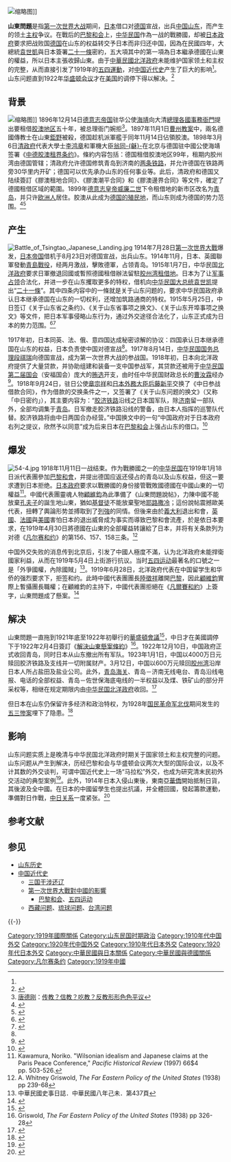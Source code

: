 [[File:Schantung_Kiautschou.jpg|缩略图]]]]
{{山东历史}}

'''山東問題'''是指[[第一次世界大战|第一次世界大战]]期间，[[大日本帝国|日本]]借口对[[德意志帝国|德国]]宣战，出兵[[中华民国_(大陆时期)|中国]][[山东省_(中华民国)|山东]]，而产生的领土[[主权|主权]]争议。在戰后的[[巴黎和会_(1919年)|巴黎和会]]上，[[中华民国_(大陆时期)|中华民国]]作為一战的戰勝國，却被[[日本政府|日本政府]]要求把战败国[[德意志帝国|德国]]在山东的权益转交予日本而非归还中国，因為在民國四年，大總統[[袁世凱|袁世凱]]與日本簽署[[二十一條|二十一條]]密約，五大項其中的第一項為日本繼承德國在山東的權益，所以日本主張收歸山東。由于[[中華民國|中華民國]][[北洋政府|北洋政府]]未能维护国家领土和主权的完整，从而直接引发了1919年的[[五四運動|五四運動]]，对[[中国近代史|中国近代史]]产生了巨大的影响<ref name="周" />。山东问题直到1922年[[华盛顿会议|华盛顿会议]]才在[[美国|美国]]的调停下得以解决。<ref name=xu>{{cite web|author=徐伟荣|title=山东问题的回顾|url=http://old.pep.com.cn/gzls/xs/jjjc/201008/t20100831_847552.htm|website=《历史学习》|publisher=浙江杭州大关中学|accessdate=2016-11-25|date=2002-11-27|archive-date=2016-11-26|archive-url=https://web.archive.org/web/20161126003117/http://old.pep.com.cn/gzls/xs/jjjc/201008/t20100831_847552.htm|dead-url=no}}</ref>

==背景==
{{main|胶州湾租借地}}
[[File:Lange_diercke_sachsen_asien_tsingtau.jpg|缩略图]]]]
1896年12月14日[[德意志帝国|德意志帝国]]驻华公使[[海靖|海靖]]向大清[[總理各國事務衙門|總理各國事務衙門]]提出要租借[[胶澳|胶澳地区]]五十年，被总理衙门婉拒<ref>[[唐德刚|唐德刚]]：[http://www.tecn.cn/data/16747.html 传教？信教？吃教？反教形形色色平议]{{dead link|date=2017年12月 |bot=InternetArchiveBot |fix-attempted=yes }}</ref>。1897年11月1日[[曹州教案|曹州教案]]中，兩名德國傳教士在山東[[巨野县|鉅野]]被殺，德国趁机派軍艦于同年11月14日佔領胶澳。1898年3月6日[[清政府|清政府]]代表大學士[[李鸿章|李鸿章]]和軍機大臣[[翁同龢|翁同-{龢}-]]在北京与德国驻中國公使海靖签署《[[中德胶澳租界条约|中德胶澳租界条约]]》。條約内容包括：德国租借胶澳地区99年，租期内胶州湾由德国管辖；清政府允许德国修筑青岛到济南的[[胶济铁路|两条铁路]]，并允许德国在铁路两旁30华里内开矿；德国可以优先承办山东的任何事业等。此后，清政府和德国又陆续簽訂《膠澳租地合同》、《膠澳潮平合同》和《膠澳邊界合同》等文件，確定了德國租借区域的範圍。1899年[[德意志皇帝|德意志皇帝]][[威廉二世_(德國)|威廉二世]]下令租借地的新市区改名为[[青岛|青岛]]，并只许[[欧洲人|欧洲人]]居住。胶澳从此成为[[德國殖民地|德国的殖民地]]，而山东则成为德国的势力范围。<ref>{{cite book|author1=Terrell D. Gottschall|title=By Order of the Kaiser|date=2003|publisher=Naval Institute Press|url=https://books.google.de/books/about/By_Order_of_the_Kaiser.html?id=df1vowzHdtIC&redir_esc=y|accessdate=2016-11-25|archive-date=2016-11-26|archive-url=https://web.archive.org/web/20161126003115/https://books.google.de/books/about/By_Order_of_the_Kaiser.html?id=df1vowzHdtIC&redir_esc=y|dead-url=no}}</ref><ref>{{cite book |last1=Schultz-Naumann |first1=Joachim |authorlink1= |title=Unter Kaisers Flagge: Deutschlands Schutzgebiete im Pazifik und in China einst und heute |trans_title= |url=  |year=1985  |publisher=Universitas |isbn=978-3-8004-1094-1}}</ref>

==产生==
{{see also|北洋政府|二十一条}}
[[File:Battle_of_Tsingtao_Japanese_Landing.jpg|thumb]]
1914年7月28日[[第一次世界大戰|第一次世界大戰]]爆发，[[日本帝国|日本帝国]]借机于8月23日对德国宣战，出兵山东。1914年11月，日本、英國聯軍發動[[青島戰役|青島戰役]]，经两月激战，擊敗德軍，占领青岛。1915年1月7日，中华民国[[北洋政府|北洋政府]]要求日軍撤退回國或暫照德國租借辦法留駐[[胶州湾租借地|胶州湾租借地]]。日本为了让[[军事占领|军事占领]]合法化，并进一步在山东攫取更多的特权，借机向[[中华民国大总统|中华民国大总统]][[袁世凯|袁世凯]]提出“[[二十一條|二十一條]]”。其中四条内容中的一條就是关于山东问题的，要求中华民国政府承认日本继承德国在山东的一切权利，还增加筑路通商的特权。1915年5月25日，中日签订《关于山东省之条约》、《关于山东省事项之换文》、《关于山东开埠事项之换文》等文件，把日本军事侵略山东行为，通过外交途径合法化了，山东正式成为日本的势力范围。<ref>{{Cite| url =http://www.dw.com/zh/德国与日本一战对手-二战盟友/a-17788351| title =德国与日本:一战对手 二战盟友| publisher =德国之声| date =2014-07-20| accessdate =2020-10-08| archive-date =2017-02-28| archive-url =https://web.archive.org/web/20170228204229/http://www.dw.com/zh/%E5%BE%B7%E5%9B%BD%E4%B8%8E%E6%97%A5%E6%9C%AC%E4%B8%80%E6%88%98%E5%AF%B9%E6%89%8B-%E4%BA%8C%E6%88%98%E7%9B%9F%E5%8F%8B/a-17788351| dead-url =no}}</ref><ref>{{Cite| url =http://www.dw.com/zh/德国历史的足迹青岛与德国啤酒/a-16991364| title =德国历史的足迹：青岛与德国啤酒| publisher =德国之声| date =2013-08-04| accessdate =2020-10-08| archive-date =2019-05-20| archive-url =https://web.archive.org/web/20190520071044/https://www.dw.com/zh/%E5%BE%B7%E5%9B%BD%E5%8E%86%E5%8F%B2%E7%9A%84%E8%B6%B3%E8%BF%B9%E9%9D%92%E5%B2%9B%E4%B8%8E%E5%BE%B7%E5%9B%BD%E5%95%A4%E9%85%92/a-16991364| dead-url =no}}</ref>

1917年初，日本同英、法、俄、意四国达成秘密谅解的协议：四国承认日本继承德国在山东的权益，日本负责使中国对德宣战<ref name=xu/>。1917年8月14日，[[中华民国国务总理|中华民国国务总理]][[段祺瑞|段祺瑞]]向德国宣战，成为第一次世界大战的参战国。1918年初，日本向北洋政府提供了大量贷款，并协助组建和装备一支中国参战军，其贷款还被用于[[中华民国第二届国会|中华民国第二届国会]]（安福国会）庞大的[[贿选|贿选]]开支，由时任中华民国财政总长的[[曹汝霖|曹汝霖]]经办<ref>{{cite book|author1=丁中江|title=北洋军阀史话|date=1996-06|publisher=中国友谊出版公司|isbn=9787505700994}}</ref>。1918年9月24日，驻日公使[[章宗祥|章宗祥]]和[[日本外務大臣|日本外務大臣]][[后藤新平|后藤新平]]交换了《中日参战借款合同》，作为借款的交换条件之一，又签署了《关于山东问题的换文》（又称「中日密约」），其主要内容为：“[[胶济铁路|胶济铁路]]沿线之日本国军队，除[[济南|济南]]留一部队外，全部均调集于[[青岛|青岛]]。日军撤走胶济铁路沿线的警备，由日本人指挥的巡警队代替。胶济铁路将由中日两国合办经营。”中国换文中的一句“中国政府对于日本政府右列之提议，欣然予以同意”成为后来日本在[[巴黎和会|巴黎和会]]上强占山东的借口。<ref>{{cite book|author1=费正清|title=剑桥中华民国史（上卷）|date=1998-7|publisher=中国社会科学出版社|isbn=9787500412885}}</ref>

==爆发==
{{main|五四运动}}
[[File:54-4.jpg|thumb]]
1918年11月11日一战结束。作为戰勝國之一的[[中华民国_(大陆时期)|中华民国]]在1919年1月18日派代表團參加[[巴黎和會|巴黎和會]]，并提出德国应返还侵占的青岛以及山东权益，但这一要求遭到日本拒绝。[[日本政府|日本政府]]要求以戰勝國的身份接管戰敗國德國在中國山東的一切權益<ref>Kawamura, Noriko. "Wilsonian idealism and Japanese claims at the Paris Peace Conference," ''Pacific Historical Review'' (1997) 66$4 pp. 503-526.</ref>。中國代表團靈魂人物[[顧維鈞|顧維鈞]]為此準備了《山東問題說帖》，力陳中國不能放棄[[孔子|孔夫子]]的誕生地山東，猶如[[基督徒|基督徒]]不能放棄聖地[[耶路撒冷|耶路撒冷]]；這份說帖震撼歐美代表，扭轉了輿論形势並搏取到了[[列強|列強]]的同情。但後来由於[[義大利|義大利]]退出和會，[[英國|英國]]、[[法國|法國]]與[[美國|美國]]害怕日本的退出威脅成为事实而導致巴黎和會流產，於是依日本要求，在1919年4月30日將德國在山東的全部權益转讓給了日本，并将有关条款列为对德《[[凡尔赛和约|凡尔赛和约]]》的第156、157、158三条。<ref>A. Whitney Griswold, ''The Far Eastern Policy of the United States'' (1938) pp 239-68</ref>

中国外交失败的消息传到北京后，引发了中國人極度不滿，认为北洋政府未能捍衛國家利益，从而在1919年5月4日上街游行抗议。当时[[五四运动|五四运动]]最著名的口號之一是「外爭國權，內除國賊」<ref>中華民國史事日誌．中華民國八年己未．第437頁</ref>。1919年6月28日，北洋政府代表在中国留学生和华侨的强烈要求下，拒签和约。此時中國代表團團長[[陸徵祥|陸徵祥]]離開[[巴黎|巴黎]]，因此[[顧維鈞|顧維鈞]]實際上暫攝團長職權；在顧維鈞的主持下，中國代表團拒絕在《[[凡爾賽和約|凡爾賽和約]]》上簽字，山東問題成了懸案。<ref name="周">{{cite book |author=周策縱|translator=周子平 等|title=《五四運動：現代中國的思想革命》|publisher=江蘇人民出版社|location=南京|year=1996|isbn=7214017792}}</ref>

==解决==
山東問題一直拖到1921年底至1922年初舉行的[[華盛頓會議|華盛頓會議]]<ref>{{cite journal|author1=Pugach, Noel H.|title=American Friendship for China and the Shantung Question at the Washington Conference|journal=Journal of American History|date=1977|volume=64|issue=1|pages=67-86|url=http://www.jstor.org/stable/3634655|access-date=2016-11-25|archive-date=2016-11-26|archive-url=https://web.archive.org/web/20161126004926/http://www.jstor.org/stable/3634655|dead-url=no}}</ref>，中日才在美國調停下于1922年2月4日簽訂《[[解決山東懸案條約|解決山東懸案條約]]》<ref>Griswold, ''The Far Eastern Policy of the United States'' (1938) pp 326-28</ref>。1922年12月10日，中国政府正式收回青岛，同时日本从山东撤出所有军队。1923年1月1日，中国以4000万日元赎回胶济铁路及支线并一切附属财产。3月12日，中国以600万元赎回[[胶州湾|胶州湾]]沿岸日本人所占盐田及盐业公司。此外，[[胶海关|青岛海关]]、青岛－济南无线电台、青岛沿线电报、电话的全部权益、青岛－佐世保海底电线的一半权益以及煤、铁矿山的部分开采权等，相继在规定期限内由[[中华民国北洋政府|中华民国北洋政府]]收回。<ref>{{Cite | url = http://www.sdsqw.cn/bin/mse.exe?seachword=&K=f063&A=19&rec=70&run=13 | title = 中国政府收回青岛 | access-date = 2016-02-09 | archive-url = https://web.archive.org/web/20170216103214/http://www.sdsqw.cn/bin/mse.exe?seachword=&K=f063&A=19&rec=70&run=13 | archive-date = 2017-02-16 | dead-url = yes }}</ref>

但日本在山东仍保留许多经济和政治特权，为1928年[[国民革命军北伐|国民革命军北伐]]期间发生的[[五三惨案|五三惨案]]埋下了隐患。<ref>{{cite web|title=勿忘国耻，铭记历史，纪念“五三惨案”88周年!|url=http://learning.sohu.com/20160503/n447476913.shtml|website=搜狐教育|publisher=济南市教育局|access-date=2016-11-25|date=2016-05-03|archive-date=2016-11-26|archive-url=https://web.archive.org/web/20161126004114/http://learning.sohu.com/20160503/n447476913.shtml|dead-url=no}}</ref>

==影响==
{{see also|第一次世界大戰對中國的影響|中日关系}}

山东问题实质上是晚清与中华民国北洋政府时期关于国家领土和主权完整的问题。山东问题从产生到解决，历经巴黎和会与华盛顿会议两次大型的国际会议，以及不计其数的外交谈判，可谓中国近代史上一场“马拉松”外交，也成为研究清末民初外交活动的典型案例<ref name="菊">{{cite book |author=[[菊池秀明|菊池秀明]] |translator=馬曉娟 |title=《末代王朝與近代中國》|publisher=廣西師範大學出版社|location=桂林|year=2014|isbn= 9787549535217 |language=zh-hans }}</ref>。此外，1914年日本入侵山東後，東南亞[[華僑|華僑]]開始抵制日貨，其後波及全中國。在日本的中國留學生也提出抗議，并全體回國，發起籌款運動，準備對日作戰，[[中日关系|中日关系]]一度紧张。<ref name="徐國">{{cite journal|author=徐國琦|title=〈第一次世界大戰對中國歷史進程的影響〉|url=http://www.cuhk.edu.hk/ics/21c/issue/articles/090_0411083.pdf|journal=《二十一世紀》|year=2005|volume=90|pages=40-49|access-date=2015-06-28|language=zh-hant|archive-date=2015-09-23|archive-url=https://web.archive.org/web/20150923212037/http://www.cuhk.edu.hk/ics/21c/issue/articles/090_0411083.pdf|dead-url=no}}</ref>

== 参考文献 ==
{{Reflist}}

== 参见 ==
* [[山东历史|山东历史]]
* [[中国近代史|中国近代史]]
** [[三国干涉还辽|三国干涉还辽]]
** [[第一次世界大戰對中國的影響|第一次世界大戰對中國的影響]]
*** [[巴黎和会|巴黎和会]]、[[五四运动|五四运动]]
** [[西藏问题|西藏问题]]、[[琉球问题|琉球问题]]、[[台湾问题|台湾问题]]

{{-}}
{{北洋政府時期中華民國外交}}
{{Shandong topics}}

[[Category:1919年國際關係|Category:1919年國際關係]]
[[Category:山东民国时期政治|Category:山东民国时期政治]]
[[Category:1910年代中国外交|Category:1910年代中国外交]]
[[Category:1920年代中国外交|Category:1920年代中国外交]]
[[Category:1910年代日本外交|Category:1910年代日本外交]]
[[Category:1920年代日本外交|Category:1920年代日本外交]]
[[Category:中華民國與日本關係|Category:中華民國與日本關係]]
[[Category:中華民國與德國關係|Category:中華民國與德國關係]]
[[Category:凡尔赛条约|Category:凡尔赛条约]]
[[Category:1919年中國|Category:1919年中國]]